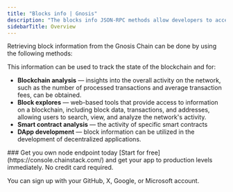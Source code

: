 ```yaml
---
title: "Blocks info | Gnosis"
description: "The blocks info JSON-RPC methods allow developers to access specific block details. A block in the Gnosis Chain contains various pieces of information, such as the block's transactions, the block, the timestamp of the block, the block height, the block header, and others."
sidebarTitle: Overview
---
```



Retrieving block information from the Gnosis Chain can be done by using the following methods:

<CardGroup cols={2}>
  <Card title="eth_blockNumber" icon="angle-right" iconType="solid" href="/reference/gnosis-blocknumber" horizontal/>
  <Card title="eth_getBlockByHash" icon="angle-right" iconType="solid" href="/reference/gnosis-getblockbyhash" horizontal/>
  <Card title="eth_getBlockByNumber" icon="angle-right" iconType="solid" href="/reference/gnosis-getblockbynumber" horizontal/>
  <Card title="eth_getBlockTransactionCountByHash" icon="angle-right" iconType="solid" href="/reference/gnosis-getblocktransactioncountbyhash" horizontal/>
  <Card title="eth_getBlockTransactionCountByNumber" icon="angle-right" iconType="solid" href="/reference/gnosis-getblocktransactioncountbynumber" horizontal/>
  <Card title="eth_newBlockFilter" icon="angle-right" iconType="solid" href="/reference/gnosis-newblockfilter" horizontal/>
</CardGroup>

This information can be used to track the state of the blockchain and for:

* **Blockchain analysis** — insights into the overall activity on the network, such as the number of processed transactions and average transaction fees, can be obtained.
* **Block explores** — web-based tools that provide access to information on a blockchain, including block data, transactions, and addresses, allowing users to search, view, and analyze the network's activity.
* **Smart contract analysis** — the activity of specific smart contracts
* **DApp development** — block information can be utilized in the development of decentralized applications.

<Check>
  ### Get you own node endpoint today
  [Start for free](https://console.chainstack.com/) and get your app to production levels immediately. No credit card required.

  You can sign up with your GitHub, X, Google, or Microsoft account.
</Check>
